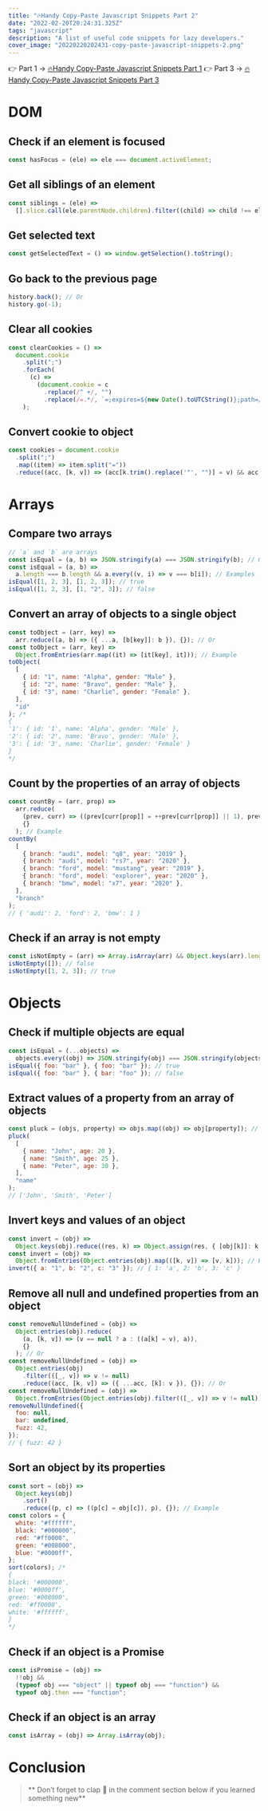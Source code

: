 ```yaml
---
title: "🔥Handy Copy-Paste Javascript Snippets Part 2"
date: "2022-02-20T20:24:31.325Z"
tags: "javascript"
description: "A list of useful code snippets for lazy developers."
cover_image: "20220220202431-copy-paste-javascript-snippets-2.png"
---
```


👉 Part 1 -> [🔥Handy Copy-Paste Javascript Snippets Part 1](http://danfleser.com/posts/20220219132839-copy-paste-javascript-snippets)
👉 Part 3 -> [🔥Handy Copy-Paste Javascript Snippets Part 3](http://danfleser.com/posts/20220220202610-copy-paste-javascript-snippets-3)

# DOM

## Check if an element is focused

```js
const hasFocus = (ele) => ele === document.activeElement;
```

## Get all siblings of an element

```js
const siblings = (ele) =>
  [].slice.call(ele.parentNode.children).filter((child) => child !== ele);
```

## Get selected text

```js
const getSelectedText = () => window.getSelection().toString();
```

## Go back to the previous page

```js
history.back(); // Or
history.go(-1);
```

## Clear all cookies

```js
const clearCookies = () =>
  document.cookie
    .split(";")
    .forEach(
      (c) =>
        (document.cookie = c
          .replace(/^ +/, "")
          .replace(/=.*/, `=;expires=${new Date().toUTCString()};path=/`))
    );
```

## Convert cookie to object

```js
const cookies = document.cookie
  .split(";")
  .map((item) => item.split("="))
  .reduce((acc, [k, v]) => (acc[k.trim().replace('"', "")] = v) && acc, {});
```

# Arrays

## Compare two arrays

```js
// `a` and `b` are arrays
const isEqual = (a, b) => JSON.stringify(a) === JSON.stringify(b); // Or
const isEqual = (a, b) =>
  a.length === b.length && a.every((v, i) => v === b[i]); // Examples
isEqual([1, 2, 3], [1, 2, 3]); // true
isEqual([1, 2, 3], [1, "2", 3]); // false
```

## Convert an array of objects to a single object

```js
const toObject = (arr, key) =>
  arr.reduce((a, b) => ({ ...a, [b[key]]: b }), {}); // Or
const toObject = (arr, key) =>
  Object.fromEntries(arr.map((it) => [it[key], it])); // Example
toObject(
  [
    { id: "1", name: "Alpha", gender: "Male" },
    { id: "2", name: "Bravo", gender: "Male" },
    { id: "3", name: "Charlie", gender: "Female" },
  ],
  "id"
); /*
{
'1': { id: '1', name: 'Alpha', gender: 'Male' },
'2': { id: '2', name: 'Bravo', gender: 'Male' },
'3': { id: '3', name: 'Charlie', gender: 'Female' }
}
*/
```

## Count by the properties of an array of objects

```js
const countBy = (arr, prop) =>
  arr.reduce(
    (prev, curr) => ((prev[curr[prop]] = ++prev[curr[prop]] || 1), prev),
    {}
  ); // Example
countBy(
  [
    { branch: "audi", model: "q8", year: "2019" },
    { branch: "audi", model: "rs7", year: "2020" },
    { branch: "ford", model: "mustang", year: "2019" },
    { branch: "ford", model: "explorer", year: "2020" },
    { branch: "bmw", model: "x7", year: "2020" },
  ],
  "branch"
);
// { 'audi': 2, 'ford': 2, 'bmw': 1 }
```

## Check if an array is not empty

```js
const isNotEmpty = (arr) => Array.isArray(arr) && Object.keys(arr).length > 0; // Examples
isNotEmpty([]); // false
isNotEmpty([1, 2, 3]); // true
```

# Objects

## Check if multiple objects are equal

```js
const isEqual = (...objects) =>
  objects.every((obj) => JSON.stringify(obj) === JSON.stringify(objects[0])); // Examples
isEqual({ foo: "bar" }, { foo: "bar" }); // true
isEqual({ foo: "bar" }, { bar: "foo" }); // false
```

## Extract values of a property from an array of objects

```js
const pluck = (objs, property) => objs.map((obj) => obj[property]); // Example
pluck(
  [
    { name: "John", age: 20 },
    { name: "Smith", age: 25 },
    { name: "Peter", age: 30 },
  ],
  "name"
);
// ['John', 'Smith', 'Peter']
```

## Invert keys and values of an object

```js
const invert = (obj) =>
  Object.keys(obj).reduce((res, k) => Object.assign(res, { [obj[k]]: k }), {}); // Or
const invert = (obj) =>
  Object.fromEntries(Object.entries(obj).map(([k, v]) => [v, k])); // Example
invert({ a: "1", b: "2", c: "3" }); // { 1: 'a', 2: 'b', 3: 'c' }
```

## Remove all null and undefined properties from an object

```js
const removeNullUndefined = (obj) =>
  Object.entries(obj).reduce(
    (a, [k, v]) => (v == null ? a : ((a[k] = v), a)),
    {}
  ); // Or
const removeNullUndefined = (obj) =>
  Object.entries(obj)
    .filter(([_, v]) => v != null)
    .reduce((acc, [k, v]) => ({ ...acc, [k]: v }), {}); // Or
const removeNullUndefined = (obj) =>
  Object.fromEntries(Object.entries(obj).filter(([_, v]) => v != null)); // Example
removeNullUndefined({
  foo: null,
  bar: undefined,
  fuzz: 42,
});
// { fuzz: 42 }
```

## Sort an object by its properties

```js
const sort = (obj) =>
  Object.keys(obj)
    .sort()
    .reduce((p, c) => ((p[c] = obj[c]), p), {}); // Example
const colors = {
  white: "#ffffff",
  black: "#000000",
  red: "#ff0000",
  green: "#008000",
  blue: "#0000ff",
};
sort(colors); /*
{
black: '#000000',
blue: '#0000ff',
green: '#008000',
red: '#ff0000',
white: '#ffffff',
}
*/
```

## Check if an object is a Promise

```js
const isPromise = (obj) =>
  !!obj &&
  (typeof obj === "object" || typeof obj === "function") &&
  typeof obj.then === "function";
```

## Check if an object is an array

```js
const isArray = (obj) => Array.isArray(obj);
```

# Conclusion

> ** Don’t forget to clap 👏 in the comment section below if you learned something new**
